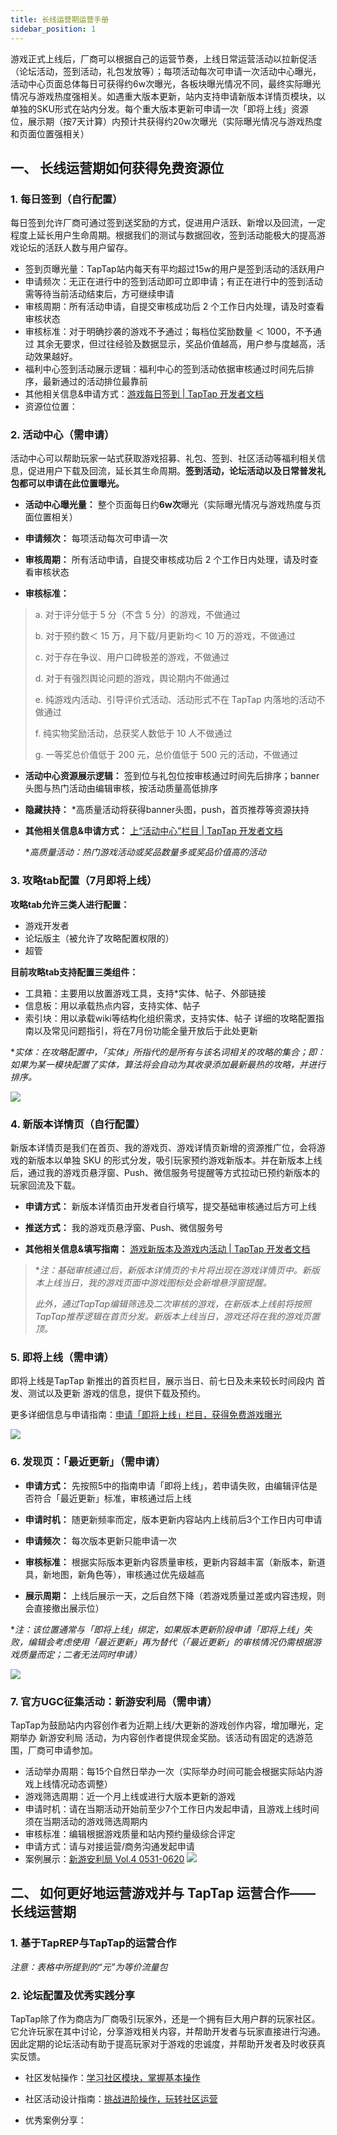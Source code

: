 ```yaml
---
title: 长线运营期运营手册
sidebar_position: 1
---
```


游戏正式上线后，厂商可以根据自己的运营节奏，上线日常运营活动以拉新促活（论坛活动，签到活动，礼包发放等）；每项活动每次可申请一次活动中心曝光，活动中心页面总体每日可获得约6w次曝光，各板块曝光情况不同，最终实际曝光情况与游戏热度强相关。如遇重大版本更新，站内支持申请新版本详情页模块，以单独的SKU形式在站内分发。每个重大版本更新可申请一次「即将上线」资源位，展示期（按7天计算）内预计共获得约20w次曝光（实际曝光情况与游戏热度和页面位置强相关）

## 一、 长线运营期如何获得免费资源位
### 1. 每日签到（自行配置）
每日签到允许厂商可通过签到送奖励的方式，促进用户活跃、新增以及回流，一定程度上延长用户生命周期。根据我们的测试与数据回收，签到活动能极大的提高游戏论坛的活跃人数与用户留存。
- 签到页曝光量：TapTap站内每天有平均超过15w的用户是签到活动的活跃用户
- 申请频次：无正在进行中的签到活动即可立即申请；有正在进行中的签到活动需等待当前活动结束后，方可继续申请
- 审核周期：所有活动申请，自提交审核成功后 2 个工作日内处理，请及时查看审核状态
- 审核标准：对于明确抄袭的游戏不予通过；每档位奖励数量 ＜ 1000，不予通过
其余无要求，但过往经验及数据显示，奖品价值越高，用户参与度越高，活动效果越好。
- 福利中心签到活动展示逻辑：福利中心的签到活动依据审核通过时间先后排序，最新通过的活动排位最靠前
- 其他相关信息&申请方式：[游戏每日签到 | TapTap 开发者文档](https://developer.taptap.cn/docs/store/events/game-sign/)
- 资源位位置：

### 2. 活动中心（需申请）
活动中心可以帮助玩家一站式获取游戏招募、礼包、签到、社区活动等福利相关信息，促进用户下载及回流，延长其生命周期。**签到活动，论坛活动以及日常普发礼包都可以申请在此位置曝光。**

- **活动中心曝光量：** 整个页面每日约**6w次**曝光（实际曝光情况与游戏热度与页面位置相关）
  
- **申请频次：** 每项活动每次可申请一次
  
- **审核周期：** 所有活动申请，自提交审核成功后 2 个工作日内处理，请及时查看审核状态
  
- **审核标准：**
  
> a. 对于评分低于 5 分（不含 5 分）的游戏，不做通过
> 
> b. 对于预约数＜ 15 万，月下载/月更新均＜ 10 万的游戏，不做通过
> 
> c. 对于存在争议、用户口碑极差的游戏，不做通过
> 
> d. 对于有强烈舆论问题的游戏，舆论期内不做通过
> 
> e. 纯游戏内活动、引导评价式活动、活动形式不在 TapTap 内落地的活动不做通过
> 
> f. 纯实物奖励活动，总获奖人数低于 10 人不做通过
> 
> g. 一等奖总价值低于 200 元，总价值低于 500 元的活动，不做通过

- **活动中心资源展示逻辑：** 签到位与礼包位按审核通过时间先后排序；banner头图与热门活动由编辑审核，按活动质量高低排序
  
- **隐藏扶持：** *高质量活动将获得banner头图，push，首页推荐等资源扶持
  
- **其他相关信息&申请方式：** [上“活动中心”栏目 | TapTap 开发者文档](https://developer.taptap.cn/docs/store/events/event-center/)

  **高质量活动：热门游戏活动或奖品数量多或奖品价值高的活动*

### 3. 攻略tab配置（7月即将上线）
**攻略tab允许三类人进行配置：**
- 游戏开发者
- 论坛版主（被允许了攻略配置权限的）
- 超管

**目前攻略tab支持配置三类组件：**
- 工具箱：主要用以放置游戏工具，支持*实体、帖子、外部链接
- 信息板：用以承载热点内容，支持实体、帖子
- 索引块：用以承载wiki等结构化组织需求，支持实体、帖子
详细的攻略配置指南以及常见问题指引，将在7月份功能全量开放后于此处更新

**实体：在攻略配置中，「实体」所指代的是所有与该名词相关的攻略的集合；即：如果为某一模块配置了实体，算法将会自动为其收录添加最新最热的攻略，并进行排序。*

![](/img/ops-handbook/攻略tab.png)

### 4. 新版本详情页（自行配置）
新版本详情页是我们在首页、我的游戏页、游戏详情页新增的资源推广位，会将游戏的新版本以单独 SKU 的形式分发，吸引玩家预约游戏新版本。并在新版本上线后，通过我的游戏页悬浮窗、Push、微信服务号提醒等方式拉动已预约新版本的玩家回流及下载。

- **申请方式：** 新版本详情页由开发者自行填写，提交基础审核通过后方可上线
  
- **推送方式：** 我的游戏页悬浮窗、Push、微信服务号
  
- **其他相关信息&填写指南：** [游戏新版本及游戏内活动 | TapTap 开发者文档](https://developer.taptap.cn/docs/store/events/in-game-events/)
  

> **注：基础审核通过后，新版本详情页的卡片将出现在游戏详情页中。新版本上线当日，我的游戏页面中游戏图标处会新增悬浮窗提醒。*
> 
> *此外，通过TapTap编辑筛选及二次审核的游戏，在新版本上线前将按照TapTap推荐逻辑在首页分发。新版本上线当日，游戏还将在我的游戏页置顶。*

### 5. 即将上线（需申请）

即将上线是TapTap 新推出的首页栏目，展示当日、前七日及未来较长时间段内 首发、测试以及更新 游戏的信息，提供下载及预约。

更多详细信息与申请指南：[申请「即将上线」栏目，获得免费游戏曝光](https://developer.taptap.cn/docs/store/events/upcoming/)

![](/img/ops-handbook/即将上线.jpg)

### 6. 发现页：「最近更新」（需申请）
- **申请方式：** 先按照5中的指南申请「即将上线」，若申请失败，由编辑评估是否符合「最近更新」标准，审核通过后上线
  
- **申请时机：** 随更新频率而定，版本更新内容站内上线前后3个工作日内可申请
  
- **申请频次：** 每次版本更新只能申请一次
  
- **审核标准：** 根据实际版本更新内容质量审核，更新内容越丰富（新版本，新道具，新地图，新角色等），审核通过优先级越高
  
- **展示周期：** 上线后展示一天，之后自然下降（若游戏质量过差或内容违规，则会直接撤出展示位）
  

**注：该位置通常与「即将上线」绑定，如果版本更新阶段申请「即将上线」失败，编辑会考虑使用「最近更新」再为替代（「最近更新」的审核情况仍需根据游戏质量而定；二者无法同时申请）*

![](/img/ops-handbook/最近更新.png)

### 7. 官方UGC征集活动：新游安利局（需申请）

TapTap为鼓励站内内容创作者为近期上线/大更新的游戏创作内容，增加曝光，定期举办 新游安利局 活动，为内容创作者提供现金奖励。该活动有固定的选游范围，厂商可申请参加。
- 活动举办周期：每15个自然日举办一次（实际举办时间可能会根据实际站内游戏上线情况动态调整）
- 游戏筛选周期：近一个月上线或进行大版本更新的游戏
- 申请时机：请在当期活动开始前至少7个工作日内发起申请，且游戏上线时间须在当期活动的游戏筛选周期内
- 审核标准：编辑根据游戏质量和站内预约量级综合评定
- 申请方式：请与对接运营/商务沟通发起申请
- 案例展示：[新游安利局 Vol.4  0531-0620](https://www.taptap.cn/activity/135)
![](/img/ops-handbook/新游安利局.png)


## 二、 如何更好地运营游戏并与 TapTap 运营合作——长线运营期
### 1. 基于TapREP与TapTap的运营合作
*注意：表格中所提到的“元”为等价流量包*

### 2. 论坛配置及优秀实践分享
TapTap除了作为商店为厂商吸引玩家外，还是一个拥有巨大用户群的玩家社区。它允许玩家在其中讨论，分享游戏相关内容，并帮助开发者与玩家直接进行沟通。因此定期的论坛活动有助于提高玩家对于游戏的忠诚度，并帮助开发者及时收获真实反馈。

- 社区发帖操作：[学习社区模块，掌握基本操作](https://developer.taptap.cn/docs/community/features/)

- 社区活动设计指南：[挑战进阶操作，玩转社区运营](https://developer.taptap.cn/docs/community/advanced/)

- 优秀案例分享：
